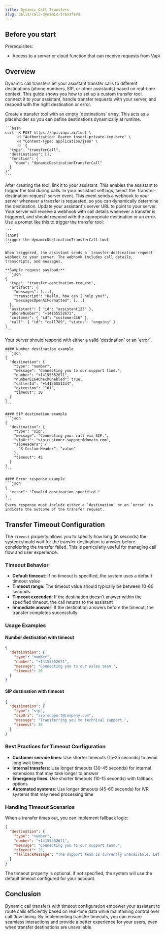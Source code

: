 ```yaml
---
title: Dynamic Call Transfers
slug: calls/call-dynamic-transfers
---
```


## Before you start

Prerequisites:
- Access to a server or cloud function that can receive requests from Vapi

## Overview

Dynamic call transfers let your assistant transfer calls to different destinations (phone numbers, SIP, or other assistants) based on real-time context. This guide shows you how to set up a custom transfer tool, connect it to your assistant, handle transfer requests with your server, and respond with the right destination or error.

<Steps>
  <Step title="Create a custom transfer tool">
    Create a transfer tool with an empty `destinations` array. This acts as a placeholder so you can define destinations dynamically at runtime.
    
    ```bash
    curl -X POST https://api.vapi.ai/tool \
         -H "Authorization: Bearer insert-private-key-here" \
         -H "Content-Type: application/json" \
         -d '{
      "type": "transferCall",
      "destinations": [],
      "function": {
        "name": "dynamicDestinationTransferCall"
      }
    }'
    ```
  </Step>

  <Step title="Link the tool to your assistant">
    After creating the tool, link it to your assistant. This enables the assistant to trigger the tool during calls.
  </Step>

  <Step title="Configure the server event">
    In your assistant settings, select the `transfer-destination-request` server event. This event sends a webhook to your server whenever a transfer is requested, so you can dynamically determine the destination.
  </Step>

  <Step title="Set up your server to handle transfer requests">
    Update your assistant's server URL to point to your server. Your server will receive a webhook with call details whenever a transfer is triggered, and should respond with the appropriate destination or an error.
  </Step>

  <Step title="Trigger the tool and process requests">
    Use a prompt like this to trigger the transfer tool:
    
    ```
    [TASK]
    trigger the dynamicDestinationTransferCall tool
    ```
    
    When triggered, the assistant sends a `transfer-destination-request` webhook to your server. The webhook includes call details, transcripts, and messages.
    
    **Sample request payload:**
    ```json
    {
      "type": "transfer-destination-request",
      "artifact": {
        "messages": [...],
        "transcript": "Hello, how can I help you?",
        "messagesOpenAIFormatted": [...]
      },
      "assistant": { "id": "assistant123" },
      "phoneNumber": "+14155552671",
      "customer": { "id": "customer456" },
      "call": { "id": "call789", "status": "ongoing" }
    }
    ```
  </Step>

  <Step title="Respond to transfer requests">
    Your server should respond with either a valid `destination` or an `error`.
    
    #### Number destination example
    ```json
    {
      "destination": {
        "type": "number",
        "message": "Connecting you to our support line.",
        "number": "+14155552671",
        "numberE164CheckEnabled": true,
        "callerId": "+14155551234",
        "extension": "101",
        "timeout": 30
      }
    }
    ```
    
    #### SIP destination example
    ```json
    {
      "destination": {
        "type": "sip",
        "message": "Connecting your call via SIP.",
        "sipUri": "sip:customer-support@domain.com",
        "sipHeaders": {
          "X-Custom-Header": "value"
        },
        "timeout": 45
      }
    }
    ```
    
    #### Error response example
    ```json
    {
      "error": "Invalid destination specified."
    }
    ```
    Every response must include either a `destination` or an `error` to indicate the outcome of the transfer request.
  </Step>
</Steps>

## Transfer Timeout Configuration

The `timeout` property allows you to specify how long (in seconds) the system should wait for the transfer destination to answer before considering the transfer failed. This is particularly useful for managing call flow and user experience.

### Timeout Behavior

- **Default timeout**: If no timeout is specified, the system uses a default timeout value
- **Timeout range**: The timeout value should typically be between 10-60 seconds
- **Timeout exceeded**: If the destination doesn't answer within the specified timeout, the call returns to the assistant
- **Immediate answer**: If the destination answers before the timeout, the transfer completes successfully

### Usage Examples

#### Number destination with timeout
```json
{
  "destination": {
    "type": "number",
    "number": "+14155552671",
    "message": "Connecting you to our sales team.",
    "timeout": 20
  }
}
```

#### SIP destination with timeout
```json
{
  "destination": {
    "type": "sip",
    "sipUri": "sip:support@company.com",
    "message": "Transferring you to technical support.",
    "timeout": 30
  }
}
```

### Best Practices for Timeout Configuration

- **Customer service lines**: Use shorter timeouts (15-25 seconds) to avoid long wait times
- **Internal transfers**: Use longer timeouts (30-45 seconds) for internal extensions that may take longer to answer
- **Emergency lines**: Use shorter timeouts (10-15 seconds) with fallback options
- **Automated systems**: Use longer timeouts (45-60 seconds) for IVR systems that may need processing time

### Handling Timeout Scenarios

When a transfer times out, you can implement fallback logic:

```json
{
  "destination": {
    "type": "number",
    "number": "+14155552671",
    "message": "Connecting you to our support team.",
    "timeout": 25,
    "fallbackMessage": "The support team is currently unavailable. Let me help you with your request."
  }
}
```

<Note>
The timeout property is optional. If not specified, the system will use the default timeout configured for your account.
</Note>

## Conclusion

Dynamic call transfers with timeout configuration empower your assistant to route calls efficiently based on real-time data while maintaining control over call flow timing. By implementing transfer timeouts, you can ensure seamless interactions and provide a better experience for your users, even when transfer destinations are unavailable.
